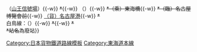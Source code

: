 {{鐵道路線
|模板名稱 = 東海道本線貨物線 (名古屋港線)
|名稱 = [[File:JR logo (freight).svg|25px|日本貨物鐵道|link=日本貨物鐵道]] [[東海道本線]]貨物線 （{{link-ja|名古屋港線|名古屋港線}}）
|代表色 = #2d86bd
|背景色 = #ffffff
|車站列表 = [[名古屋站|名古屋]]{{-w}} （[[山王信號場]]）{{-w}} <strike>*{{link-ja|名古屋球場正門前站|ナゴヤ球場正門前駅|（臨）名古屋球場正門前}}</strike>{{-w}} （{{link-ja|八幡信號場|八幡信号場}}）{{-w}} <strike>*（乘）東海橋</strike>{{-w}} <strike>*（臨）名古屋博覽會前</strike>{{-w}} [[名古屋港站 (JR貨物)|（貨）名古屋港]]{{-w}} <strike>*{{link-ja|堀川口站|堀川口駅|（貨）堀川口}}</strike><br />白鳥線：（{{link-ja|八幡信號場|八幡信号場}}）{{-w}} <strike>*{{link-ja|白鳥站|白鳥駅|（貨）白鳥}}</strike>{{-w}} <strike>*{{link-ja|名古屋市場站|名古屋市場駅|（貨）名古屋市場}}</strike><br /><strike>*站名</strike>為廢站}}<noinclude>
[[Category:日本貨物鐵道路線模板]]
[[Category:東海道本線]]
</noinclude>